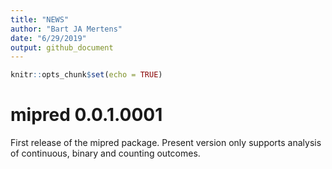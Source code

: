 ```yaml
---
title: "NEWS"
author: "Bart JA Mertens"
date: "6/29/2019"
output: github_document
---
```


```r
knitr::opts_chunk$set(echo = TRUE)
```

# mipred 0.0.1.0001

First release of the mipred package. Present version only supports analysis of continuous, binary and counting outcomes.  
